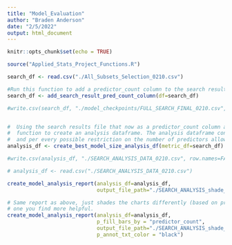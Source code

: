 ```yaml
---
title: "Model_Evaluation"
author: "Braden Anderson"
date: "2/5/2022"
output: html_document
---
```


```r
knitr::opts_chunk$set(echo = TRUE)
```


```r

source("Applied_Stats_Project_Functions.R")

```

```r

search_df <- read.csv("./All_Subsets_Selection_0210.csv")

#Run this function to add a predictor_count column to the search results file. Write this file to .csv for future use/storage.
search_df <- add_search_result_pred_count_column(df=search_df)

#write.csv(search_df, "./model_checkpoints/FULL_SEARCH_FINAL_0210.csv", row.names=FALSE)


#  Using the search results file that now as a predictor_count column added, call the create_best_models_size_analysis_df
#  function to create an analysis dataframe. The analysis dataframe contains the top scoring models per every metric considered,
#  and per every possible restriction on the number of predictors allowed. Save the analysis dataframe to .csv for future use.
analysis_df <- create_best_model_size_analysis_df(metric_df=search_df)

#write.csv(analysis_df, "./SEARCH_ANALYSIS_DATA_0210.csv", row.names=FALSE)

```

```r

# analysis_df <- read.csv("./SEARCH_ANALYSIS_DATA_0210.csv")

create_model_analysis_report(analysis_df=analysis_df,
                             output_file_path="./SEARCH_ANALYSIS_shade_metric.md")

```


```r

# Same report as above, just shades the charts differently (based on predictor_count rather than metric value). Try it out to see which
# one you find more helpful.
create_model_analysis_report(analysis_df=analysis_df,
                             p_fill_bars_by = "predictor_count",
                             output_file_path="./SEARCH_ANALYSIS_shade_preds.md", 
                             p_annot_txt_color = "black")

```







